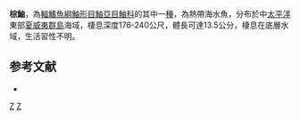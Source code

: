 {{Speciesbox
| taxon = Scorpaena pele
| status = NE
| status_system = IUCN3.1
| binomial_authority =  [[Eschmeyer|Eschmeyer]] & [[Randall|Randall]], 1975 
| synonyms = 
}}

'''棕鮋'''，為[[輻鰭魚綱|輻鰭魚綱]][[鮋形目|鮋形目]][[鮋亞目|鮋亞目]][[鮋科|鮋科]]的其中一[[種|種]]，為熱帶海水魚，分布於中[[太平洋|太平洋]]東部[[夏威夷群島|夏威夷群島]]海域，棲息深度176-240公尺，體長可達13.5公分，棲息在底層水域，生活習性不明。

==参考文献==
*{{FishBase_species|genus=Scorpaena|species=pele|year=2014|month=7}}

{{taxonbar}}
[[Category:_1975年描述的鱼类|Z]]
[[Category:鮋屬|Z]]